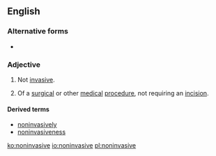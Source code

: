 ==English==

===Alternative forms===
* {{l|en|non-invasive}}

===Adjective===
{{en-adj|-}}

# Not [[invasive]].
# {{context|medicine|lang=en}} Of a [[surgical]] or other [[medical]] [[procedure]], not requiring an [[incision]].

====Derived terms====
*[[noninvasively]]
*[[noninvasiveness]]

[[ko:noninvasive]]
[[io:noninvasive]]
[[pl:noninvasive]]